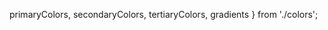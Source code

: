 
  primaryColors,
  secondaryColors,
  tertiaryColors,
  gradients
} from './colors';

<Meta title="Core/Colors" />

<ColorPalette>
  <ColorItem
    title="--color-primary"
    subtitle="primary colors"
    colors={primaryColors}
  />
  <ColorItem
    title="--color-secondary"
    subtitle="secondary colors"
    colors={secondaryColors}
  />
  <ColorItem
    title="--color-tertiary"
    subtitle="tertiary colors"
    colors={tertiaryColors}
  />
  <ColorItem title="gradient" colors={gradients} />
</ColorPalette>

